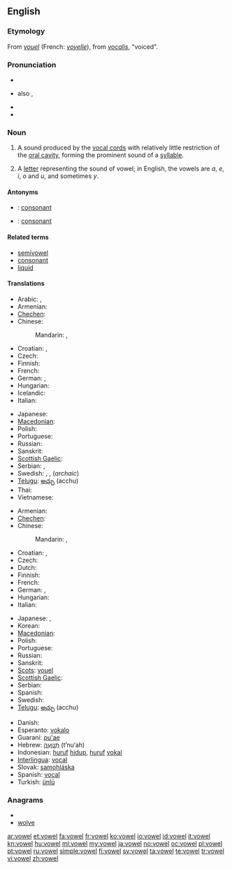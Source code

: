 ==English==
{{wikipedia}}

===Etymology===
From {{etyl|fro}} ''[[vouel]]'' (French: ''[[voyelle]]''), from {{etyl|la}} ''[[vocalis]]'', "voiced".

===Pronunciation===
* {{IPA|/ˈvaʊəl/}}
* {{a|US}} also {{IPA|/vaʊl/}}, {{SAMPA|/vaUl/}}
* {{audio|en-us-vowel.ogg|Audio (US)}}
* {{rhymes|aʊəl|aʊl}}

===Noun===
{{en-noun}}

# {{phonetics}} A sound produced by the [[vocal cords]] with relatively little restriction of the [[oral cavity]], forming the prominent sound of a [[syllable]].
# A [[letter]] representing the sound of vowel; in English, the vowels are ''a'', ''e'', ''i'', ''o'' and ''u'', and  sometimes ''y''.

====Antonyms====
* {{italbrac|sound}}: [[consonant]]
* {{italbrac|letter}}: [[consonant]]

====Related terms====
* [[semivowel]]
* [[consonant]]
* [[liquid]]

====Translations====
{{trans-top|sound}}
* Arabic: {{t|ar|مصوت|m|tr=muṣawwat}}, {{t-|ar|حركة|f|tr=Háraka}}
* Armenian: {{t-|hy|ձայնավոր|tr=jaynavor}}
* [[Chechen]]: {{tø|ce|мукъаме}}
* Chinese:
*: Mandarin: {{t-|cmn|母音|tr=mǔyīn|sc=Hani}}, {{t-|cmn|元音|tr=yuányīn|sc=Hani}}
* Croatian: {{t-|hr|samoglas|m}}, {{t+|hr|samoglasnik|m}}
* Czech: {{t-|cs|samohláska|f}}
* Finnish: {{t+|fi|vokaali}}
* French: {{t+|fr|voyelle|f}}
* German: {{t+|de|Vokal|m}}, {{t+|de|Selbstlaut|m}}
* Hungarian: {{t+|hu|magánhangzó}}
* Icelandic: {{t-|is|sérhljóð|n}}
* Italian: {{t+|it|vocale|f}}
{{trans-mid}}
* Japanese: {{t+|ja|母音|tr=ぼいん, boin}}
* [[Macedonian]]: {{t|mk|самогласка|f|tr=samóglaska}}
* Polish: {{t+|pl|samogłoska|f}}
* Portuguese: {{t+|pt|vogal|f}}
* Russian: {{t-|ru|гласный|m|tr=glásnyj}}
* Sanskrit: {{t-|sa|स्वर|m|tr=svará|xs=Sanskrit}}
* [[Scottish Gaelic]]: {{t-|gd|fuaimreag|f|xs=Scottish Gaelic}}
* Serbian: {{t-|sr|samoglasnik|m}}, {{t-|sr|vokal|m}}
* Swedish: {{t|sv|vokal|c}}, {{t|sv|vokalljud|n}}, {{t|sv|självljud|n}} (''archaic'')
* [[Telugu]]: [[అచ్చు]] (acchu)
* Thai: {{t|th|สระ|tr=sàrà}}
* Vietnamese: {{t+|vi|nguyên âm|xs=Vietnamese}}
{{trans-bottom}}

{{trans-top|letter}}
* Armenian: {{t-|hy|ձայնավոր|tr=jaynavor}}
* [[Chechen]]: {{tø|ce|мукъаме}}
* Chinese:
*: Mandarin: {{t-|cmn|母音|tr=mǔyīn|sc=Hani}},  {{t-|cmn|元音|tr=yuányīn|sc=Hani}}
* Croatian: {{t-|hr|samoglas|m}}, {{t+|hr|samoglasnik|m}}
* Czech: {{t-|cs|samohláska|f}}
* Dutch: {{t+|nl|klinker|m}}
* Finnish: {{t+|fi|vokaali}}
* French: {{t+|fr|voyelle|f}}
* German: {{t+|de|Vokal|m}}, {{t+|de|Selbstlaut|m}}
* Hungarian: {{t+|hu|magánhangzó}}
* Italian: {{t+|it|vocale|f}}
{{trans-mid}}
* Japanese: {{t+|ja|母音|tr=ぼいん, boin}}, {{t|ja|母音字|tr=ぼいんじ, boinji}}
* Korean: {{t|ko|모음|tr=mo-eum,母音|sc=Kore}}
* [[Macedonian]]: {{t|mk|самогласка|f|tr=samóglaska}}
* Polish: {{t+|pl|samogłoska|f}}
* Portuguese: {{t+|pt|vogal|f}}
* Russian: {{t-|ru|гласная|f|tr=glásnaja}}
* Sanskrit: {{t-|sa|स्वर|m|tr=svará|xs=Sanskrit}}
* [[Scots]]: [[vouel]]
* [[Scottish Gaelic]]: {{t-|gd|fuaimreag|f|xs=Scottish Gaelic}}
* Serbian: {{t-|sr|samoglasnik|m}}
* Spanish: {{t|es|vocal|m}}
* Swedish: {{t+|sv|vokal|c}}
* [[Telugu]]: [[అచ్చు]] (acchu)
{{trans-bottom}}

{{checktrans-top}}
* Danish: {{t|da|vokal}}
* Esperanto: [[vokalo]]
* Guaraní: [[pu'ae]]
* Hebrew: [[תנועה|תְּנוּעָה]] (t’nu‘ah) {{f}}
* Indonesian: [[huruf]] [[hidup]], [[huruf]] [[vokal]]
* [[Interlingua]]: [[vocal#Interlingua|vocal]]
* Slovak: [[samohláska]] {{f}}
* Spanish: [[vocal#Spanish|vocal]] {{f}}
* Turkish: [[ünlü]]
{{trans-bottom}}

===Anagrams===
* {{alphagram|elovw}}
* [[wolve#English|wolve]]

[[ar:vowel]]
[[et:vowel]]
[[fa:vowel]]
[[fr:vowel]]
[[ko:vowel]]
[[io:vowel]]
[[id:vowel]]
[[it:vowel]]
[[kn:vowel]]
[[hu:vowel]]
[[ml:vowel]]
[[my:vowel]]
[[ja:vowel]]
[[no:vowel]]
[[oc:vowel]]
[[pl:vowel]]
[[pt:vowel]]
[[ru:vowel]]
[[simple:vowel]]
[[fi:vowel]]
[[sv:vowel]]
[[ta:vowel]]
[[te:vowel]]
[[tr:vowel]]
[[vi:vowel]]
[[zh:vowel]]